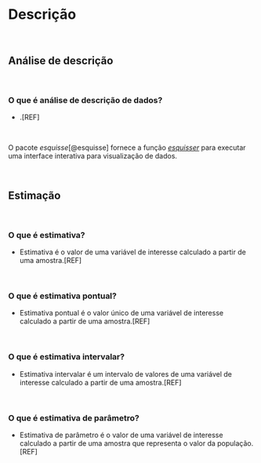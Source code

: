 # **Descrição** {#analise-descricao-cap}

<br>

## Análise de descrição {#analise-descricao}

<br>

### O que é análise de descrição de dados?

-   .[REF]

<br>

::: {.infobox .Rlogo data-latex="{images/Rlogo}"}
O pacote *esquisse*[@esquisse] fornece a função [*esquisser*](https://www.rdocumentation.org/packages/esquisse/versions/1.1.2/topics/esquisser) para executar uma interface interativa para visualização de dados.
:::

<br>

## Estimação {#estimacao}

<br>

### O que é estimativa?

-   Estimativa é o valor de uma variável de interesse calculado a partir de uma amostra.[REF]

<br>

### O que é estimativa pontual?

-   Estimativa pontual é o valor único de uma variável de interesse calculado a partir de uma amostra.[REF]

<br>

### O que é estimativa intervalar?

-   Estimativa intervalar é um intervalo de valores de uma variável de interesse calculado a partir de uma amostra.[REF]

<br>

### O que é estimativa de parâmetro?

-   Estimativa de parâmetro é o valor de uma variável de interesse calculado a partir de uma amostra que representa o valor da população.[REF]

<br>
